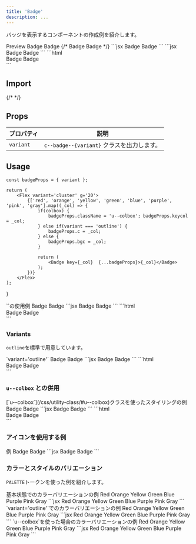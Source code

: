 ```yaml
---
title: 'Badge'
description: ...
---
```


バッジを表示するコンポーネントの作成例を紹介します。


<Preview>
	<PreviewTitle>Preview</PreviewTitle>
	<PreviewArea p='30'>
		<Flex g='20'>
			<Badge>Badge</Badge>
			<Badge variant='outline'>Badge</Badge>
			{/* <Lism tag='span' px='20' bgc='text' c='base' bd bdrs='10'>
				Badge
			</Lism>
			<Lism tag='span' px='20' bd bdrs='10'>
				Badge
			</Lism> */}
		</Flex>
	</PreviewArea>
	<PreviewCode slot='tab' label='Component'>
		```jsx
		<Flex g='20'>
			<Badge>Badge</Badge>
			<Badge variant='outline'>Badge</Badge>
		</Flex>
		```
	</PreviewCode>
	<PreviewCode slot='tab' label='JSX(only core)'>
		```jsx
		<Flex g='20'>
			<Lism tag='span' px='20' bgc='text' c='base' bd bdrs='10'>Badge</Lism>
			<Lism tag='span' px='20' bd bdrs='10'>Badge</Lism>
		</Flex>
		```
	</PreviewCode>
	<PreviewCode slot='tab' label='HTML'>
		```html
		<div class="l--flex -g:20">
			<span class="c--badge -d:if -fz:s -px:20 -bdrs:5">Badge</span>
			<span class="c--badge c--badge--outline -d:if -fz:s -px:20 -bdrs:5">Badge</span>
		</div>
		```
	</PreviewCode>
</Preview>


## Import
<ImportSource name='Badge' css='css' react astro />
{/* <ImportSource css='Badge/style.scss' react='Badge/index.jsx' astro='Badge/index.astro' /> */}

## Props

| プロパティ | 説明 |
|---|---|
|`variant`| `c--badge--{variant}` クラスを出力します。|



## Usage

	const badgeProps = { variant };

	return (
		<Flex variant='cluster' g='20'>
			{['red', 'orange', 'yellow', 'green', 'blue', 'purple', 'pink', 'gray'].map((_col) => {
				if(colbox) {
					badgeProps.className = 'u--colbox'; badgeProps.keycol = _col;
				} else if(variant === 'outline') {
					badgeProps.c = _col;
				} else {
					badgeProps.bgc = _col;
				}

				return (
					<Badge key={_col}  {...badgeProps}>{_col}</Badge>
				);
			})}
		</Flex>
	);
}


<Preview>
	<PreviewTitle>`<Badge>`の使用例</PreviewTitle>
	<PreviewArea p='30'>
		<Flex variant='cluster' g='20'>
			<Badge bgc='main'>Badge</Badge>
			<Badge bgc='#549005' fz='s' bdrs='99'>Badge</Badge>
		</Flex>
	</PreviewArea>
	<PreviewCode slot='tab' label='JSX'>
		```jsx
		<Flex variant='cluster' g='20'>
			<Badge bgc='main' fz='s'>Badge</Badge>
			<Badge bgc='#549005' fz='s' bdrs='99'>Badge</Badge>
		</Flex>
		```
	</PreviewCode>
	<PreviewCode slot='tab' label='HTML'>
		```html
		<div class="l--flex l--flex--cluster -g:20">
			<span class="c--badge -d:if -bdrs:5 -px:20 -bgc:main">Badge</span>
			<span class="c--badge -d:if -bdrs:99 -px:20 -fz:s -bgc" style="--bgc:#549005;">Badge</span>
		</div>
		```
	</PreviewCode>
</Preview>


### Variants

`outline`を標準で用意しています。

<Preview>
	<PreviewTitle>`variant='outline'`</PreviewTitle>
	<PreviewArea p='30'>
		<Flex variant='cluster' g='20'>
			<Badge variant='outline' c='main'>Badge</Badge>
			<Badge variant='outline' c='#549005' px='20' bdrs='99'>Badge</Badge>
		</Flex>
	</PreviewArea>
	<PreviewCode slot='tab' label='JSX'>
		```jsx
		<Flex variant='cluster' g='20'>
			<Badge variant='outline' c='main'>Badge</Badge>
			<Badge variant='outline' c='#549005' px='20' bdrs='99'>Badge</Badge>
		</Flex>
		```
	</PreviewCode>
	<PreviewCode slot='tab' label='HTML'>
		```html
		<div class="l--flex l--flex--cluster -g:20">
			<span class="c--badge c--badge--outline -px:10 -py:5 -lh:1 -bdrs:10 -c:main">Badge</span>
			<span class="c--badge c--badge--outline -px:20 -py:5 -lh:1 -bdrs:99 -c" style="--c:#549005;">Badge</span>
		</div>
		```
	</PreviewCode>
</Preview>

### `u--colbox` との併用

<Preview>
	<PreviewTitle>[`u--colbox`](/css/utility-class/#u--colbox)クラスを使ったスタイリングの例</PreviewTitle>
	<PreviewArea p='30'>
		<Flex variant='cluster' g='20'>
			<Badge className='u--colbox' keycol='main'>Badge</Badge>
			<Badge className='u--colbox' keycol='#549005' bdc='keycol:base:40%' px='20' bdrs='99'>Badge</Badge>
		</Flex>
	</PreviewArea>
	<PreviewCode slot='tab' label='JSX'>
		```jsx
		<Flex variant='cluster' g='20'>
			<Badge className='u--colbox' keycol='main'>Badge</Badge>
			<Badge className='u--colbox' keycol='#549005' bdc='keycol:base:40%' px='20' bdrs='99'>Badge</Badge>
		</Flex>
		```
	</PreviewCode>
	<PreviewCode slot='tab' label='HTML'>
		```html
		<div class="l--flex l--flex--cluster -g:20">
			<span class="c--badge u--colbox -px:10 -py:5 -lh:1 -bdrs:10" style="--keycol:var(--c-main)">Badge</span>
			<span class="c--badge u--colbox -px:20 -py:5 -lh:1 -bdrs:99 -bdc:mix" style="--keycol:#549005;--_bdc1:var(--keycol);--_bdc2:var(--c-base);--_mixpct-bdc:25%">  Badge  </span>
		</div>
		```
	</PreviewCode>
</Preview>


### アイコンを使用する例

<Preview>
	<PreviewTitle>例</PreviewTitle>
	<PreviewArea p='20'>
		<Flex g='30' ai='c'>
			<Badge d='if' ai='c'><Icon offset='-10%' icon='star'/>Badge</Badge>
			<Badge variant='outline' d='if' ai='c'><Icon offset='-10%' icon={Book}/>Badge</Badge>
		</Flex>
	</PreviewArea>
	<PreviewCode slot='tab' label='JSX'>
		```jsx
		<Flex g='30' ai='c'>
			<Badge d='if' ai='c'><Icon offset='-10%' icon='star'/>Badge</Badge>
			<Badge variant='outline' d='if' ai='c'><Icon offset='-10%' icon={Book}/>Badge</Badge>
		</Flex>
		```
	</PreviewCode>
</Preview>



### カラーとスタイルのバリエーション

`PALETTE`トークンを使った例を紹介します。

<Preview>
	<PreviewTitle>基本状態でのカラーバリエーションの例</PreviewTitle>
	<PreviewArea p='30'>
		<Flex variant='cluster' g='20'>
			<Badge bgc='red'>Red</Badge>
			<Badge bgc='orange'>Orange</Badge>
			<Badge bgc='yellow'>Yellow</Badge>
			<Badge bgc='green'>Green</Badge>
			<Badge bgc='blue'>Blue</Badge>
			<Badge bgc='purple'>Purple</Badge>
			<Badge bgc='pink'>Pink</Badge>
			<Badge bgc='gray'>Gray</Badge>
		</Flex>
	</PreviewArea>
	<PreviewCode slot='tab' label='JSX'>
		```jsx
		<Flex variant='cluster' g='20'>
			<Badge bgc='red'>Red</Badge>
			<Badge bgc='orange'>Orange</Badge>
			<Badge bgc='yellow'>Yellow</Badge>
			<Badge bgc='green'>Green</Badge>
			<Badge bgc='blue'>Blue</Badge>
			<Badge bgc='purple'>Purple</Badge>
			<Badge bgc='pink'>Pink</Badge>
			<Badge bgc='gray'>Gray</Badge>
		</Flex>
		```
	</PreviewCode>
</Preview>

<Preview> 
	<PreviewTitle>`variant='outline'`でのカラーバリエーションの例</PreviewTitle>
	<PreviewArea p='30'>
		<Flex variant='cluster' g='20'>
			<Badge variant='outline' c='red'>Red</Badge>
			<Badge variant='outline' c='orange'>Orange</Badge>
			<Badge variant='outline' c='yellow'>Yellow</Badge>
			<Badge variant='outline' c='green'>Green</Badge>
			<Badge variant='outline' c='blue'>Blue</Badge>
			<Badge variant='outline' c='purple'>Purple</Badge>
			<Badge variant='outline' c='pink'>Pink</Badge>
			<Badge variant='outline' c='gray'>Gray</Badge>
		</Flex>
	</PreviewArea>
	<PreviewCode slot='tab' label='JSX'>
		```jsx
		<Flex variant='cluster' g='20'>
			<Badge variant='outline' c='red'>Red</Badge>
			<Badge variant='outline' c='orange'>Orange</Badge>
			<Badge variant='outline' c='yellow'>Yellow</Badge>
			<Badge variant='outline' c='green'>Green</Badge>
			<Badge variant='outline' c='blue'>Blue</Badge>
			<Badge variant='outline' c='purple'>Purple</Badge>
			<Badge variant='outline' c='pink'>Pink</Badge>
			<Badge variant='outline' c='gray'>Gray</Badge>
		</Flex>
		```
	</PreviewCode>
</Preview>

<Preview>
	<PreviewTitle>`u--colbox`を使った場合のカラーバリエーションの例</PreviewTitle>
	<PreviewArea p='30'>
		<Flex variant='cluster' g='20'>
			<Badge className='u--colbox' keycol='red'>Red</Badge>
			<Badge className='u--colbox' keycol='orange'>Orange</Badge>
			<Badge className='u--colbox' keycol='yellow'>Yellow</Badge>
			<Badge className='u--colbox' keycol='green'>Green</Badge>
			<Badge className='u--colbox' keycol='blue'>Blue</Badge>
			<Badge className='u--colbox' keycol='purple'>Purple</Badge>
			<Badge className='u--colbox' keycol='pink'>Pink</Badge>
			<Badge className='u--colbox' keycol='gray'>Gray</Badge>
		</Flex>
	</PreviewArea>
	<PreviewCode slot='tab' label='JSX'>
		```jsx
		<Flex variant='cluster' g='20'>
			<Badge className='u--colbox' keycol='red'>Red</Badge>
			<Badge className='u--colbox' keycol='orange'>Orange</Badge>
			<Badge className='u--colbox' keycol='yellow'>Yellow</Badge>
			<Badge className='u--colbox' keycol='green'>Green</Badge>
			<Badge className='u--colbox' keycol='blue'>Blue</Badge>
			<Badge className='u--colbox' keycol='purple'>Purple</Badge>
			<Badge className='u--colbox' keycol='pink'>Pink</Badge>
			<Badge className='u--colbox' keycol='gray'>Gray</Badge>
		</Flex>
		```
	</PreviewCode>
</Preview>



